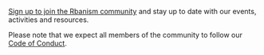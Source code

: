 [Sign up to join the Rbanism community](https://forms.office.com/e/25Va69R1h2) and stay up to date with our events, activities and resources.

Please note that we expect all members of the community to follow our [Code of Conduct](../../coc.md).
